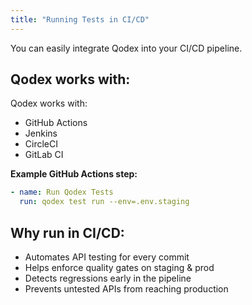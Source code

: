 ```yaml
---
title: "Running Tests in CI/CD"
---
```


You can easily integrate Qodex into your CI/CD pipeline.

## Qodex works with:

Qodex works with:

- GitHub Actions
- Jenkins
- CircleCI
- GitLab CI

**Example GitHub Actions step:**

```yaml
- name: Run Qodex Tests
  run: qodex test run --env=.env.staging
```

## Why run in CI/CD:

- Automates API testing for every commit
- Helps enforce quality gates on staging & prod
- Detects regressions early in the pipeline
- Prevents untested APIs from reaching production